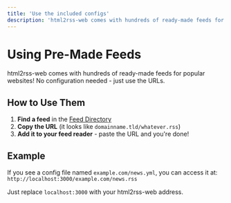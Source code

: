 ```yaml
---
title: 'Use the included configs'
description: 'html2rss-web comes with hundreds of ready-made feeds for popular websites! No configuration needed - just use the URLs.'
---
```


# Using Pre-Made Feeds

html2rss-web comes with hundreds of ready-made feeds for popular websites! No configuration needed - just use the URLs.

## How to Use Them

1. **Find a feed** in the [Feed Directory](/feed-directory/)
2. **Copy the URL** (it looks like `domainname.tld/whatever.rss`)
3. **Add it to your feed reader** - paste the URL and you're done!

## Example

If you see a config file named `example.com/news.yml`, you can access it at:
`http://localhost:3000/example.com/news.rss`

Just replace `localhost:3000` with your html2rss-web address.
